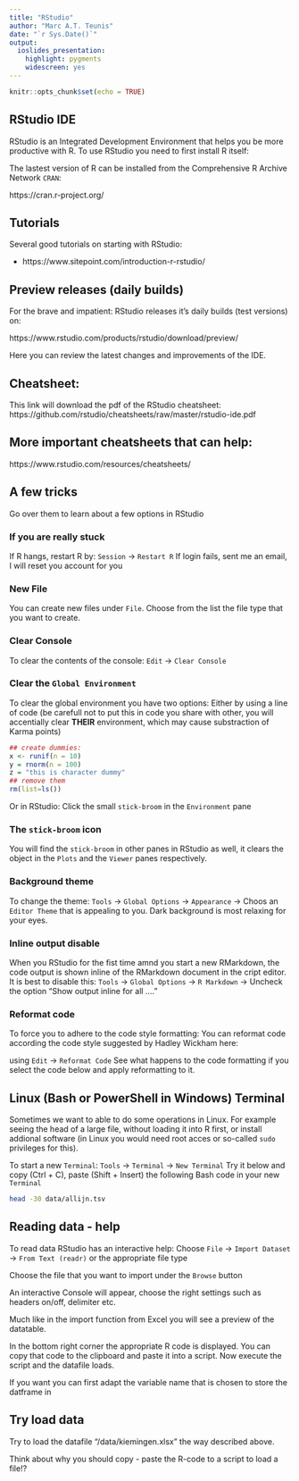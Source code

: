 ```yaml
---
title: "RStudio"
author: "Marc A.T. Teunis"
date: "`r Sys.Date()`"
output:
  ioslides_presentation: 
    highlight: pygments
    widescreen: yes
---
```


```r
knitr::opts_chunk$set(echo = TRUE)
```

## RStudio IDE
RStudio is an Integrated Development Environment that helps you be more productive with R. To use RStudio you need to first install R itself:

The lastest version of R can be installed from the Comprehensive R Archive Network `CRAN`: 

https://cran.r-project.org/

## Tutorials
Several good tutorials on starting with RStudio:

 - https://www.sitepoint.com/introduction-r-rstudio/\
 

## Preview releases (daily builds)
For the brave and impatient:
RStudio releases it's daily builds (test versions) on:

https://www.rstudio.com/products/rstudio/download/preview/

Here you can review the latest changes and improvements of the IDE.

## Cheatsheet:
This link will download the pdf of the RStudio cheatsheet:
https://github.com/rstudio/cheatsheets/raw/master/rstudio-ide.pdf

## More important cheatsheets that can help:
https://www.rstudio.com/resources/cheatsheets/

## A few tricks 
Go over them to learn about a few options in RStudio

### If you are really stuck
If R hangs, restart R by: `Session` -> `Restart R`
If login fails, sent me an email, I will reset you account for you

### New File
You can create new files under `File`. Choose from the list the file type that you want to create.

### Clear Console
To clear the contents of the console: `Edit` -> `Clear Console`

### Clear the `Global Environment`
To clear the global environment you have two options:
Either by using a line of code (be carefull not to put this in code you share with other, you will accentially clear **THEIR** environment, which may cause substraction of Karma points)

```r
## create dummies:
x <- runif(n = 10)
y = rnorm(n = 100)
z = "this is character dummy"
## remove them
rm(list=ls())
```

Or in RStudio: Click the small `stick-broom` in the `Environment` pane

### The `stick-broom` icon 
You will find the `stick-broom` in other panes in RStudio as well, it clears the object in the `Plots` and the `Viewer` panes respectively.

### Background theme
To change the theme: `Tools` -> `Global Options` -> `Appearance` -> Choos an `Editor Theme` that is appealing to you. Dark background is most relaxing for your eyes.

### Inline output disable
When you RStudio for the fist time amnd you start a new RMarkdown, the code output is shown inline of the RMarkdown document in the cript editor. It is best to disable this: 
`Tools` -> `Global Options` -> `R Markdown` -> Uncheck the option "Show output inline for all ...."

### Reformat code
To force you to adhere to the code style formatting:
You can reformat code according the code style suggested by Hadley Wickham here:

using `Edit` -> `Reformat Code`
See what happens to the code formatting if you select the code below and apply reformatting to it.

## Linux (Bash or PowerShell in Windows) Terminal
Sometimes we want to able to do some operations in Linux. For example seeing the head of a large file, without loading it into R first, or install addional software (in Linux you would need root acces or so-called `sudo` privileges for this).

To start a new `Terminal`: `Tools` -> `Terminal` -> `New Terminal`
Try it below and copy (Ctrl + C), paste (Shift + Insert) the following Bash code in your new `Terminal`

```Bash
head -30 data/allijn.tsv
```

## Reading data - help
To read data RStudio has an interactive help: 
Choose `File` -> `Import Dataset` -> `From Text (readr)` or the appropriate file type

Choose the file that you want to import under the `Browse` button

An interactive Console will appear, choose the right settings such as headers on/off, delimiter etc. 

Much like in the import function from Excel you will see a preview of the datatable. 

In the bottom right corner the appropriate R code is displayed. 
You can copy that code to the clipboard and paste it into a script.
Now execute the script and the datafile loads. 

If you want you can first adapt the variable name that is chosen to store the datframe in

## Try load data
Try to load the datafile "/data/kiemingen.xlsx" the way described above.

Think about why you should copy - paste the R-code to a script to load a file!?



